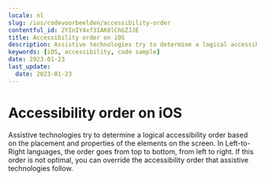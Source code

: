 ```yaml
---
locale: nl
slug: /ios/codevoorbeelden/accessibility-order
contentful_id: 2YInIY4xf3IAK0lChGZJJE
title: Accessibility order on iOS
description: Assistive technologies try to determine a logical accessibility order based on the placement and properties of the elements on the screen.
keywords: [iOS, accessibility, code sample]
date: 2023-01-23
last_update:
  date: 2023-01-23
---
```


# Accessibility order on iOS

Assistive technologies try to determine a logical accessibility order based on the placement and properties of the elements on the screen. In Left-to-Right languages, the order goes from top to bottom, from left to right. If this order is not optimal, you can override the accessibility order that assistive technologies follow.

<CodeSample id="accessibility-order" locale="nl" platform="ios"/>
